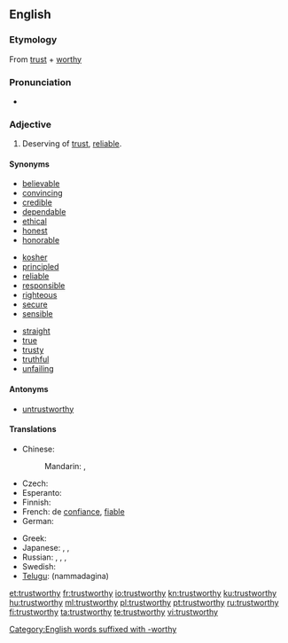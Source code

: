 ==English==

===Etymology===
From [[trust]] + [[worthy]]

===Pronunciation===
* {{audio|en-us-trustworthy.ogg|Audio (US)}}

===Adjective===
{{wikipedia|Trust (social sciences)}}
{{en-adj}}

# Deserving of [[trust]], [[reliable]].

====Synonyms====
{{top3}}
* [[believable]]
* [[convincing]]
* [[credible]]
* [[dependable]]
* [[ethical]]
* [[honest]]
* [[honorable]]
{{mid3}}
* [[kosher]]
* [[principled]]
* [[reliable]]
* [[responsible]]
* [[righteous]]
* [[secure]]
* [[sensible]]
{{mid3}}
* [[straight]]
* [[true]]
* [[trusty]]
* [[truthful]]
* [[unfailing]]
{{bottom}}

====Antonyms====
* [[untrustworthy]]

====Translations====
{{trans-top|reliable}}
* Chinese:
*: Mandarin: {{t|zh|可信|tr=kěxìn|sc=Hani}}, {{t|zh|可靠|tr=kěkào|sc=Hani}}
* Czech: {{t-|cs|důvěryhodný|m}}
* Esperanto: {{t-|eo|fidinda|xs=Esperanto}}
* Finnish: {{t+|fi|luotettava}}
* French: de [[confiance]], [[fiable]]
* German: {{t-|de|vertrauenswürdig}}
{{trans-mid}}
* Greek: {{t|el|αξιόπιστος|m|tr=aksiopistos|sc=Grek}}
* Japanese: {{t|ja|頼もしい|tr=たのもしい, tanomoshii|sc=Jpan}}, {{t|ja|信頼|tr=しんらいできる, shinrai dekiru|alt=信頼できる|sc=Jpan}}, {{t|ja|着実|tr=ちゃくじつ, chakujitsu|sc=Jpan}}
* Russian: {{t|ru|надёжный|tr=nadjóžnyj|sc=Cyrl}}, {{t|ru|благонадёжный|tr=blagonadjóžnyj|sc=Cyrl}}, {{qualifier|e.g. information}} {{t|ru|достоверный|tr=dostovérnyj|sc=Cyrl}}, {{t|ru|верный|tr=vérnyj|sc=Cyrl}}
* Swedish: {{t+|sv|pålitlig}}
* [[Telugu]]: {{t|te|నమ్మదగిన}} (nammadagina)
{{trans-bottom}}

[[Category:English words suffixed with -worthy]]

[[et:trustworthy]]
[[fr:trustworthy]]
[[io:trustworthy]]
[[kn:trustworthy]]
[[ku:trustworthy]]
[[hu:trustworthy]]
[[ml:trustworthy]]
[[pl:trustworthy]]
[[pt:trustworthy]]
[[ru:trustworthy]]
[[fi:trustworthy]]
[[ta:trustworthy]]
[[te:trustworthy]]
[[vi:trustworthy]]